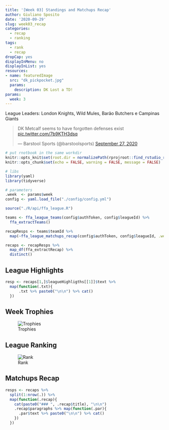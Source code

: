 ```yaml
---
title: '[Week 03] Standings and Matchups Recap'
author: Giuliano Sposito
date: '2020-09-29'
slug: week03_recap
categories:
  - recap
  - ranking
tags:
  - rank
  - recap
dropCap: yes
displayInMenu: no
displayInList: yes
resources:
- name: featuredImage
  src: "dk_pickpocket.jpg"
  params:
    description: DK Lost a TD!
params:
  week: 3
---
```


League Leaders: London Knights, Wild Mules, Barão Butchers e Campinas Giants

<!--more-->

<blockquote class="twitter-tweet"><p lang="en" dir="ltr">DK Metcalf seems to have forgotten defenses exist <a href="https://t.co/7b9KTH3dsq">pic.twitter.com/7b9KTH3dsq</a></p>&mdash; Barstool Sports (@barstoolsports) <a href="https://twitter.com/barstoolsports/status/1310327497830039552?ref_src=twsrc%5Etfw">September 27, 2020</a></blockquote> <script async src="https://platform.twitter.com/widgets.js" charset="utf-8"></script>


```r
# put rnotbook in the same workdir
knitr::opts_knit$set(root.dir = normalizePath(rprojroot::find_rstudio_root_file())) 
knitr::opts_chunk$set(echo = FALSE, warning = FALSE, message = FALSE)
```

```r
# libs
library(yaml)
library(tidyverse)

# parameters
.week  <- params$week
config <- yaml.load_file("./config/config.yml")
```


```r
source("./R/api/ffa_league.R")

teams <- ffa_league_teams(config$authToken, config$leagueId) %>% 
  ffa_extractTeams()

recapResps <- teams$teamId %>% 
  map(~ffa_league_matchups_recap(config$authToken, config$leagueId, .week=.week, .teamId = .x))

recaps <- recapResps %>% 
  map_df(ffa_extractRecap) %>% 
  distinct()
```

## League Highlights

```r
resp <- recaps[1,]$leagueHighligths[[1]]$text %>%
  map(function(.txt){
      .txt %>% paste0("\n\n") %>% cat()
  })

```

## Week Trophies

![Trophies](/img/2020/trophies_week03.jpg)


## League Ranking

![Rank](/img/2020/ranking_week03.jpg)

## Matchups Recap

```r
resps <- recaps %>% 
  split(1:nrow(.)) %>% 
  map(function(.recap){
    cat(paste0("### ", .recap$title), "\n\n")
    .recap$paragraphs %>% map(function(.par){
      .par$text %>% paste0("\n\n") %>% cat()
    })
  })
```


